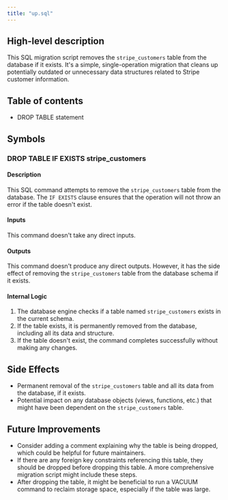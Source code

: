 ```yaml
---
title: "up.sql"
---
```


## High-level description
This SQL migration script removes the `stripe_customers` table from the database if it exists. It's a simple, single-operation migration that cleans up potentially outdated or unnecessary data structures related to Stripe customer information.

## Table of contents
- DROP TABLE statement

## Symbols

### DROP TABLE IF EXISTS stripe_customers
#### Description
This SQL command attempts to remove the `stripe_customers` table from the database. The `IF EXISTS` clause ensures that the operation will not throw an error if the table doesn't exist.

#### Inputs
This command doesn't take any direct inputs.

#### Outputs
This command doesn't produce any direct outputs. However, it has the side effect of removing the `stripe_customers` table from the database schema if it exists.

#### Internal Logic
1. The database engine checks if a table named `stripe_customers` exists in the current schema.
2. If the table exists, it is permanently removed from the database, including all its data and structure.
3. If the table doesn't exist, the command completes successfully without making any changes.

## Side Effects
- Permanent removal of the `stripe_customers` table and all its data from the database, if it exists.
- Potential impact on any database objects (views, functions, etc.) that might have been dependent on the `stripe_customers` table.

## Future Improvements
- Consider adding a comment explaining why the table is being dropped, which could be helpful for future maintainers.
- If there are any foreign key constraints referencing this table, they should be dropped before dropping this table. A more comprehensive migration script might include these steps.
- After dropping the table, it might be beneficial to run a VACUUM command to reclaim storage space, especially if the table was large.